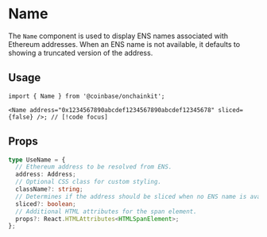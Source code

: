 # Name

The `Name` component is used to display ENS names associated with Ethereum addresses.
When an ENS name is not available, it defaults to showing a truncated version of the address.

## Usage

```tsx
import { Name } from '@coinbase/onchainkit';

<Name address="0x1234567890abcdef1234567890abcdef12345678" sliced={false} />; // [!code focus]
```

## Props

```ts
type UseName = {
  // Ethereum address to be resolved from ENS.
  address: Address;
  // Optional CSS class for custom styling.
  className?: string;
  // Determines if the address should be sliced when no ENS name is available.
  sliced?: boolean;
  // Additional HTML attributes for the span element.
  props?: React.HTMLAttributes<HTMLSpanElement>;
};
```
